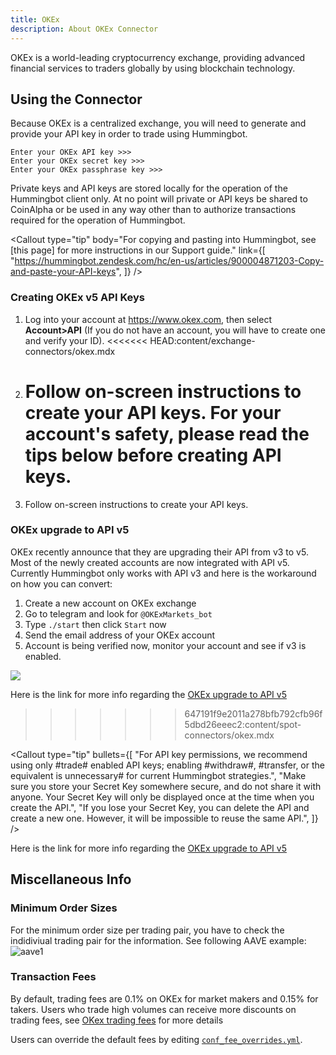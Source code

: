```yaml
---
title: OKEx
description: About OKEx Connector
---
```



OKEx is a world-leading cryptocurrency exchange, providing advanced financial services to traders globally by using blockchain technology.

## Using the Connector

Because OKEx is a centralized exchange, you will need to generate and provide your API key in order to trade using Hummingbot.

```
Enter your OKEx API key >>>
Enter your OKEx secret key >>>
Enter your OKEx passphrase key >>>
```

Private keys and API keys are stored locally for the operation of the Hummingbot client only. At no point will private or API keys be shared to CoinAlpha or be used in any way other than to authorize transactions required for the operation of Hummingbot.

<Callout
  type="tip"
  body="For copying and pasting into Hummingbot, see [this page] for more instructions in our Support guide."
  link={[
    "https://hummingbot.zendesk.com/hc/en-us/articles/900004871203-Copy-and-paste-your-API-keys",
  ]}
/>

### Creating OKEx v5 API Keys

1. Log into your account at https://www.okex.com, then select **Account>API** (If you do not have an account, you will have to create one and verify your ID).
   <<<<<<< HEAD:content/exchange-connectors/okex.mdx
2. # Follow on-screen instructions to create your API keys. For your account's safety, please read the tips below before creating API keys.
3. Follow on-screen instructions to create your API keys.

### OKEx upgrade to API v5

OKEx recently announce that they are upgrading their API from v3 to v5. Most of the newly created accounts are now integrated with API v5. Currently Hummingbot only works with API v3 and here is the workaround on how you can convert:

1. Create a new account on OKEx exchange
2. Go to telegram and look for `@OKExMarkets_bot`
3. Type `./start` then click `Start` now
4. Send the email address of your OKEx account
5. Account is being verified now, monitor your account and see if v3 is enabled.

![](/img/okex-api-v5.png)

Here is the link for more info regarding the [OKEx upgrade to API v5](https://www.okex.com/academy/en/complete-guide-to-okex-api-v5-upgrade)

> > > > > > > 647191f9e2011a278bfb792cfb96f5dbd26eeec2:content/spot-connectors/okex.mdx

<Callout
  type="tip"
  bullets={[
    "For API key permissions, we recommend using only #trade# enabled API keys; enabling #withdraw#, #transfer, or the equivalent is unnecessary# for current Hummingbot strategies.",
    "Make sure you store your Secret Key somewhere secure, and do not share it with anyone. Your Secret Key will only be displayed once at the time when you create the API.",
    "If you lose your Secret Key, you can delete the API and create a new one. However, it will be impossible to reuse the same API.",
  ]}
/>

Here is the link for more info regarding the [OKEx upgrade to API v5](https://www.okex.com/academy/en/complete-guide-to-okex-api-v5-upgrade)

## Miscellaneous Info

### Minimum Order Sizes

For the minimum order size per trading pair, you have to check the indidiviual trading pair for the information. See following AAVE example: ![aave1](/img/Okex-min-order.png)

### Transaction Fees

By default, trading fees are 0.1% on OKEx for market makers and 0.15% for takers. Users who trade high volumes can receive more discounts on trading fees, see [OKex trading fees](https://www.okex.com/fees.html) for more details

Users can override the default fees by editing [`conf_fee_overrides.yml`](/operation/override-fees/).
